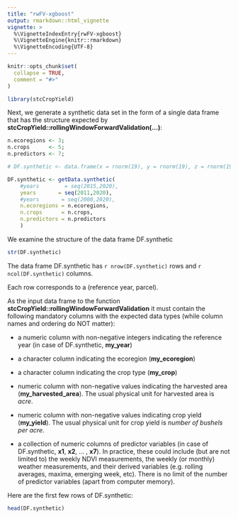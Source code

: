 ```yaml
---
title: "rwFV-xgboost"
output: rmarkdown::html_vignette
vignette: >
  %\VignetteIndexEntry{rwFV-xgboost}
  %\VignetteEngine{knitr::rmarkdown}
  %\VignetteEncoding{UTF-8}
---
```


```r
knitr::opts_chunk$set(
  collapse = TRUE,
  comment = "#>"
)
```

```r
library(stcCropYield)
```
Next, we generate a synthetic data set in the form of a single data frame
that has the structure expected by
**stcCropYield::rollingWindowForwardValidation(...)**:
```r
n.ecoregions <- 3;
n.crops      <- 5;
n.predictors <- 7;

# DF.synthetic <- data.frame(x = rnorm(19), y = rnorm(19), z = rnorm(19));

DF.synthetic <- getData.synthetic(
    #years        = seq(2015,2020),
    years       = seq(2011,2020),
    #years       = seq(2000,2020),
    n.ecoregions = n.ecoregions,
    n.crops      = n.crops,
    n.predictors = n.predictors
    )
```
We examine the structure of the data frame DF.synthetic
```r
str(DF.synthetic)
```
The data frame DF.synthetic has `r nrow(DF.synthetic)` rows and
`r ncol(DF.synthetic)` columns.

Each row corresponds to a (reference year, parcel).

As the input data frame to the function
**stcCropYield::rollingWindowForwardValidation**
it must contain the following mandatory columns with the expected data types
(while column names and ordering do NOT matter):

* a numeric column with non-negative integers indicating the reference year
  (in case of DF.synthetic, **my_year**)

* a character column indicating the ecoregion (**my_ecoregion**)

* a character column indicating the crop type (**my_crop**)

* numeric column with non-negative values indicating the harvested area
  (**my_harvested_area**).
  The usual physical unit for harvested area is *acre*.

* numeric column with non-negative values indicating crop yield (**my_yield**).
  The usual physical unit for crop yield is *number of bushels per acre*.

* a collection of numeric columns of predictor variables
  (in case of DF.synthetic, **x1**, **x2**, ... , **x7**).
  In practice, these could include (but are not limited to)
  the weekly NDVI measurements,
  the weekly (or monthly) weather measurements, and
  their derived variables (e.g. rolling averages, maxima, emerging week, etc).
  There is no limit of the number of predictor variables
  (apart from computer memory).

Here are the first few rows of DF.synthetic:
```r
head(DF.synthetic)
```

